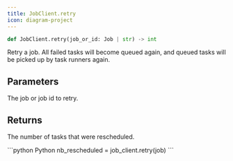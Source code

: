 ```yaml
---
title: JobClient.retry
icon: diagram-project
---
```


```python
def JobClient.retry(job_or_id: Job | str) -> int
```

Retry a job. All failed tasks will become queued again, and queued tasks will be picked up by task runners again.

## Parameters

<ParamField path="job_or_id" type="Job | str">
  The job or job id to retry.
</ParamField>

## Returns

The number of tasks that were rescheduled.

<RequestExample>
```python Python
nb_rescheduled = job_client.retry(job)
```
</RequestExample>
